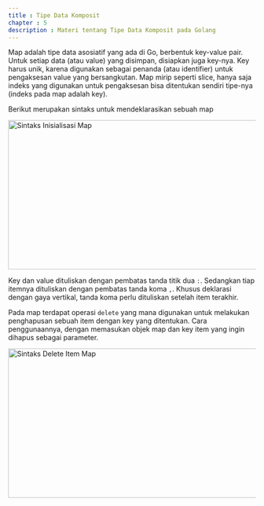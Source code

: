```yaml
---
title : Tipe Data Komposit
chapter : 5
description : Materi tentang Tipe Data Komposit pada Golang
---
```


Map adalah tipe data asosiatif yang ada di Go, berbentuk key-value pair. 
Untuk setiap data (atau value) yang disimpan, disiapkan juga key-nya. Key 
harus unik, karena digunakan sebagai penanda (atau identifier) untuk 
pengaksesan value yang bersangkutan. Map mirip seperti slice, hanya saja 
indeks yang digunakan untuk pengaksesan bisa ditentukan sendiri tipe-nya 
(indeks pada map adalah key).

Berikut merupakan sintaks untuk mendeklarasikan sebuah map

<Image
  src="/content/bab-5/bab-5-15.png"
  width="618"
  height="304"
  alt="Sintaks Inisialisasi Map"
/>

Key dan value dituliskan dengan pembatas tanda titik dua `:`. Sedangkan 
tiap itemnya dituliskan dengan pembatas tanda koma `,`. Khusus deklarasi 
dengan gaya vertikal, tanda koma perlu dituliskan setelah item terakhir.

Pada map terdapat operasi `delete` yang mana digunakan untuk 
melakukan penghapusan sebuah item dengan key yang ditentukan. Cara 
penggunaannya, dengan memasukan objek map dan key item yang ingin 
dihapus sebagai parameter.

<Image
  src="/content/bab-5/bab-5-16.png"
  width="618"
  height="304"
  alt="Sintaks Delete Item Map"
/>